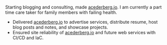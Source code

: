 :::: { #consulting .experience experience-item="consulting" }

Starting blogging and consulting, made [acederberg.io](https://aceederberg.io/projects/blog).
I am currently a part time care taker for family members with failing health.

- Delivered [acederberg.io](https://acederberg.io){ data-bs-toggle="tooltip" data-bs-title="My blog" } to advertise services,
  distribute resume, host blog posts and notes, and showcase projects.
- Ensured site reliability of [acederberg.io](https://acederberg.io){ data-bs-toggle="tooltip" data-bs-title="My blog" } and future
  web services with CI/CD and IaC.

::::
